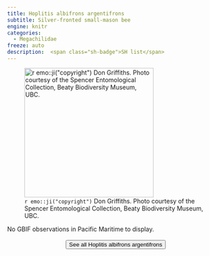 ```yaml
---
title: Hoplitis albifrons argentifrons
subtitle: Silver-fronted small-mason bee
engine: knitr
categories:
  - Megachilidae
freeze: auto
description:  <span class="sh-badge">SH list</span>
---
```

![`r emo::ji("copyright")` Don Griffiths. Photo courtesy of the Spencer Entomological Collection, Beaty Biodiversity Museum, UBC.](https://www.zoology.ubc.ca/entomology/main/Hymenoptera/Megachilidae/Hoplitis%20albifrons%20(3lateral).jpg){height=300}



No GBIF observations in Pacific Maritime to display.
<br><br>
<center>


<a href="https://www.zoology.ubc.ca/entomology/main/Hymenoptera/Megachilidae/Hoplitis%20albifrons.php"><button type="button" class="btn btn-secondary">See all Hoplitis albifrons argentifrons <i class="fa-solid fa-arrow-up-right-from-square"></i> </button></a>
</center>
